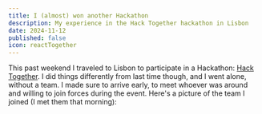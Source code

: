 ```yaml
---
title: I (almost) won another Hackathon
description: My experience in the Hack Together hackathon in Lisbon
date: 2024-11-12
published: false
icon: reactTogether
---
```


This past weekend I traveled to Lisbon to participate in a Hackathon: <a className="link" href="https://reacttogether.dev/" target="_blank">Hack Together</a>. I did things differently from last time though, and I went alone, without a team. I made sure to arrive early, to meet whoever was around and willing to join forces during the event. Here's a picture of the team I joined &#40;I met them that morning&#41;: 

